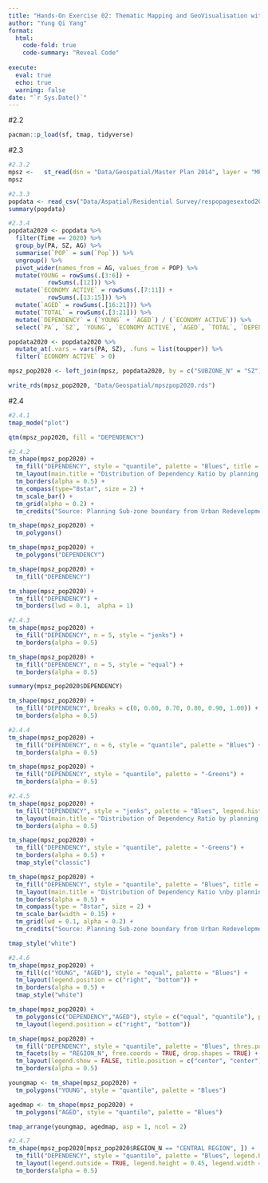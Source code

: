 ```yaml
---
title: "Hands-On Exercise 02: Thematic Mapping and GeoVisualisation with R"
author: "Yung Qi Yang"
format: 
  html:
    code-fold: true
    code-summary: "Reveal Code"
    
execute: 
  eval: true
  echo: true
  warning: false
date: "`r Sys.Date()`"
---
```


#2.2

```r

pacman::p_load(sf, tmap, tidyverse)

```

#2.3

```r

#2.3.2
mpsz <-   st_read(dsn = "Data/Geospatial/Master Plan 2014", layer = "MP14_SUBZONE_WEB_PL")
mpsz

#2.3.3
popdata <- read_csv("Data/Aspatial/Residential Survey/respopagesextod2011to2020.csv")
summary(popdata)

#2.3.4
popdata2020 <- popdata %>%
  filter(Time == 2020) %>%
  group_by(PA, SZ, AG) %>%
  summarise(`POP` = sum(`Pop`)) %>%
  ungroup() %>%
  pivot_wider(names_from = AG, values_from = POP) %>%
  mutate(YOUNG = rowSums(.[3:6]) + 
           rowSums(.[12])) %>% 
  mutate(`ECONOMY ACTIVE` = rowSums(.[7:11]) + 
           rowSums(.[13:15])) %>% 
  mutate(`AGED` = rowSums(.[16:21])) %>% 
  mutate(`TOTAL` = rowSums(.[3:21])) %>% 
  mutate(`DEPENDENCY` = (`YOUNG` + `AGED`) / (`ECONOMY ACTIVE`)) %>% 
  select(`PA`, `SZ`, `YOUNG`, `ECONOMY ACTIVE`, `AGED`, `TOTAL`, `DEPENDENCY`)

popdata2020 <- popdata2020 %>% 
  mutate_at(.vars = vars(PA, SZ), .funs = list(toupper)) %>%
  filter(`ECONOMY ACTIVE` > 0)

mpsz_pop2020 <- left_join(mpsz, popdata2020, by = c("SUBZONE_N" = "SZ"))

write_rds(mpsz_pop2020, "Data/Geospatial/mpszpop2020.rds")

```

#2.4

```r

#2.4.1
tmap_mode("plot")

qtm(mpsz_pop2020, fill = "DEPENDENCY")

#2.4.2
tm_shape(mpsz_pop2020) + 
  tm_fill("DEPENDENCY", style = "quantile", palette = "Blues", title = "Dependency ratio") + 
  tm_layout(main.title = "Distribution of Dependency Ratio by planning subzone", main.title.position = "center", main.title.size = 1.2, legend.height = 0.45, legend.width = 0.35, frame = TRUE) +
  tm_borders(alpha = 0.5) +
  tm_compass(type="8star", size = 2) +
  tm_scale_bar() +
  tm_grid(alpha = 0.2) +
  tm_credits("Source: Planning Sub-zone boundary from Urban Redevelopment Authorithy (URA)\n and Population data from Department of Statistics DOS", position = c("left", "bottom"))

tm_shape(mpsz_pop2020) +
  tm_polygons()

tm_shape(mpsz_pop2020) +
  tm_polygons("DEPENDENCY")

tm_shape(mpsz_pop2020) +
  tm_fill("DEPENDENCY")

tm_shape(mpsz_pop2020) +
  tm_fill("DEPENDENCY") +
  tm_borders(lwd = 0.1,  alpha = 1)

#2.4.3
tm_shape(mpsz_pop2020) +
  tm_fill("DEPENDENCY", n = 5, style = "jenks") +
  tm_borders(alpha = 0.5)

tm_shape(mpsz_pop2020) +
  tm_fill("DEPENDENCY", n = 5, style = "equal") +
  tm_borders(alpha = 0.5)

summary(mpsz_pop2020$DEPENDENCY)

tm_shape(mpsz_pop2020) +
  tm_fill("DEPENDENCY", breaks = c(0, 0.60, 0.70, 0.80, 0.90, 1.00)) +
  tm_borders(alpha = 0.5)

#2.4.4
tm_shape(mpsz_pop2020) + 
  tm_fill("DEPENDENCY", n = 6, style = "quantile", palette = "Blues") +
  tm_borders(alpha = 0.5)

tm_shape(mpsz_pop2020) +
  tm_fill("DEPENDENCY", style = "quantile", palette = "-Greens") +
  tm_borders(alpha = 0.5)

#2.4.5
tm_shape(mpsz_pop2020) +
  tm_fill("DEPENDENCY", style = "jenks", palette = "Blues", legend.hist = TRUE, legend.is.portrait = TRUE, legend.hist.z = 0.1) +
  tm_layout(main.title = "Distribution of Dependency Ratio by planning subzone \n(Jenks classification)", main.title.position = "center", main.title.size = 1, legend.height = 0.45, legend.width = 0.35, legend.outside = FALSE, legend.position = c("right", "bottom"), frame = FALSE) +
  tm_borders(alpha = 0.5)

tm_shape(mpsz_pop2020) +
  tm_fill("DEPENDENCY", style = "quantile", palette = "-Greens") +
  tm_borders(alpha = 0.5) +
  tmap_style("classic")

tm_shape(mpsz_pop2020) +
  tm_fill("DEPENDENCY", style = "quantile", palette = "Blues", title = "No. of persons") +
  tm_layout(main.title = "Distribution of Dependency Ratio \nby planning subzone", main.title.position = "center", main.title.size = 1.2, legend.height = 0.45, legend.width = 0.35, frame = TRUE) +
  tm_borders(alpha = 0.5) +
  tm_compass(type = "8star", size = 2) +
  tm_scale_bar(width = 0.15) +
  tm_grid(lwd = 0.1, alpha = 0.2) +
  tm_credits("Source: Planning Sub-zone boundary from Urban Redevelopment Authorithy (URA)\n and Population data from Department of Statistics DOS", position = c("left", "bottom"))

tmap_style("white")

#2.4.6
tm_shape(mpsz_pop2020) + 
  tm_fill(c("YOUNG", "AGED"), style = "equal", palette = "Blues") +
  tm_layout(legend.position = c("right", "bottom")) +
  tm_borders(alpha = 0.5) +
  tmap_style("white")

tm_shape(mpsz_pop2020) + 
  tm_polygons(c("DEPENDENCY","AGED"), style = c("equal", "quantile"), palette = list("Blues","Greens")) +
  tm_layout(legend.position = c("right", "bottom"))

tm_shape(mpsz_pop2020) +
  tm_fill("DEPENDENCY", style = "quantile", palette = "Blues", thres.poly = 0) + 
  tm_facets(by = "REGION_N", free.coords = TRUE, drop.shapes = TRUE) +
  tm_layout(legend.show = FALSE, title.position = c("center", "center"), title.size = 20) +
  tm_borders(alpha = 0.5)

youngmap <- tm_shape(mpsz_pop2020) + 
  tm_polygons("YOUNG", style = "quantile", palette = "Blues")

agedmap <- tm_shape(mpsz_pop2020) + 
  tm_polygons("AGED", style = "quantile", palette = "Blues")

tmap_arrange(youngmap, agedmap, asp = 1, ncol = 2)

#2.4.7
tm_shape(mpsz_pop2020[mpsz_pop2020$REGION_N == "CENTRAL REGION", ]) +
  tm_fill("DEPENDENCY", style = "quantile", palette = "Blues", legend.hist = TRUE, legend.is.portrait = TRUE, legend.hist.z = 0.1) +
  tm_layout(legend.outside = TRUE, legend.height = 0.45, legend.width = 5.0, legend.position = c("right", "bottom"), frame = FALSE) +
  tm_borders(alpha = 0.5)

```
